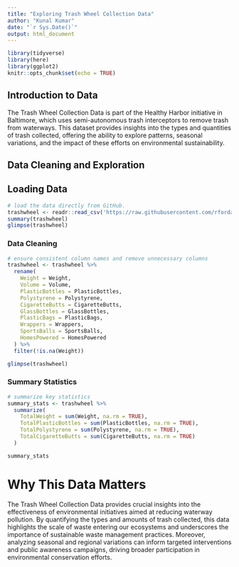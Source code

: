 ```yaml
---
title: "Exploring Trash Wheel Collection Data"
author: "Kunal Kumar"
date: "`r Sys.Date()`"
output: html_document
---
```


```r
library(tidyverse)
library(here)
library(ggplot2) 
knitr::opts_chunk$set(echo = TRUE)
```

## Introduction to Data

The Trash Wheel Collection Data is part of the Healthy Harbor initiative in Baltimore, which uses semi-autonomous trash interceptors to remove trash from waterways. This dataset provides insights into the types and quantities of trash collected, offering the ability to explore patterns, seasonal variations, and the impact of these efforts on environmental sustainability.

## Data Cleaning and Exploration

## Loading Data

```r
# load the data directly from GitHub.
trashwheel <- readr::read_csv('https://raw.githubusercontent.com/rfordatascience/tidytuesday/main/data/2024/2024-03-05/trashwheel.csv')
summary(trashwheel)
glimpse(trashwheel)
```
### Data Cleaning

```r
# ensure consistent column names and remove unnecessary columns
trashwheel <- trashwheel %>% 
  rename(
    Weight = Weight,
    Volume = Volume,
    PlasticBottles = PlasticBottles,
    Polystyrene = Polystyrene,
    CigaretteButts = CigaretteButts,
    GlassBottles = GlassBottles,
    PlasticBags = PlasticBags,
    Wrappers = Wrappers,
    SportsBalls = SportsBalls,
    HomesPowered = HomesPowered
  ) %>% 
  filter(!is.na(Weight))

glimpse(trashwheel)
```

### Summary Statistics

```r
# summarize key statistics
summary_stats <- trashwheel %>% 
  summarize(
    TotalWeight = sum(Weight, na.rm = TRUE),
    TotalPlasticBottles = sum(PlasticBottles, na.rm = TRUE),
    TotalPolystyrene = sum(Polystyrene, na.rm = TRUE),
    TotalCigaretteButts = sum(CigaretteButts, na.rm = TRUE)
  )

summary_stats
```

# Why This Data Matters

The Trash Wheel Collection Data provides crucial insights into the effectiveness of environmental initiatives aimed at reducing waterway pollution. By quantifying the types and amounts of trash collected, this data highlights the scale of waste entering our ecosystems and underscores the importance of sustainable waste management practices. Moreover, analyzing seasonal and regional variations can inform targeted interventions and public awareness campaigns, driving broader participation in environmental conservation efforts.